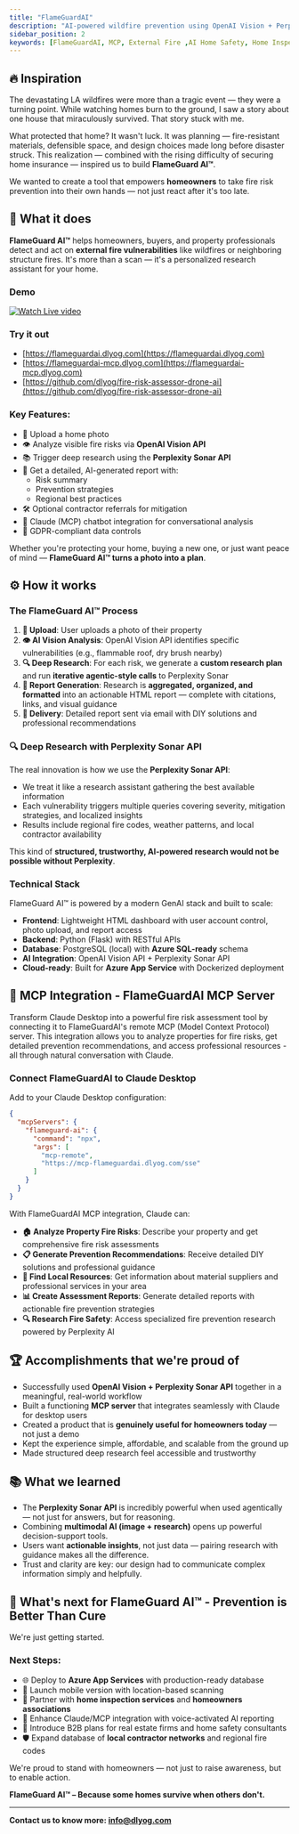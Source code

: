 ```yaml
---
title: "FlameGuardAI"
description: "AI-powered wildfire prevention using OpenAI Vision + Perplexity Sonar API"
sidebar_position: 2
keywords: [FlameGuardAI, MCP, External Fire ,AI Home Safety, Home Inspection]
---
```


## 🔥 Inspiration

The devastating LA wildfires were more than a tragic event — they were a turning point. While watching homes burn to the ground, I saw a story about one house that miraculously survived. That story stuck with me.

What protected that home? It wasn't luck. It was planning — fire-resistant materials, defensible space, and design choices made long before disaster struck. This realization — combined with the rising difficulty of securing home insurance — inspired us to build **FlameGuard AI™**.

We wanted to create a tool that empowers **homeowners** to take fire risk prevention into their own hands — not just react after it's too late.

## 🧠 What it does

**FlameGuard AI™** helps homeowners, buyers, and property professionals detect and act on **external fire vulnerabilities** like wildfires or neighboring structure fires. It's more than a scan — it's a personalized research assistant for your home.

### Demo

[![Watch Live video](https://img.youtube.com/vi/EI5yT7_aD6U/0.jpg)](https://www.youtube.com/watch?v=EI5yT7_aD6U)

### Try it out

- [https://flameguardai.dlyog.com](https://flameguardai.dlyog.com)  
- [https://flameguardai-mcp.dlyog.com](https://flameguardai-mcp.dlyog.com)
- [https://github.com/dlyog/fire-risk-assessor-drone-ai](https://github.com/dlyog/fire-risk-assessor-drone-ai)

### Key Features:
- 📸 Upload a home photo
- 👁️ Analyze visible fire risks via **OpenAI Vision API**
- 📚 Trigger deep research using the **Perplexity Sonar API**
- 📄 Get a detailed, AI-generated report with:
  - Risk summary
  - Prevention strategies
  - Regional best practices
- 🛠️ Optional contractor referrals for mitigation
- 💬 Claude (MCP) chatbot integration for conversational analysis
- 🧾 GDPR-compliant data controls

Whether you're protecting your home, buying a new one, or just want peace of mind — **FlameGuard AI™ turns a photo into a plan**.

## ⚙️ How it works

### The FlameGuard AI™ Process

1. **📸 Upload**: User uploads a photo of their property
2. **👁️ AI Vision Analysis**: OpenAI Vision API identifies specific vulnerabilities (e.g., flammable roof, dry brush nearby)
3. **🔍 Deep Research**: For each risk, we generate a **custom research plan** and run **iterative agentic-style calls** to Perplexity Sonar
4. **📄 Report Generation**: Research is **aggregated, organized, and formatted** into an actionable HTML report — complete with citations, links, and visual guidance
5. **📧 Delivery**: Detailed report sent via email with DIY solutions and professional recommendations

### 🔍 Deep Research with Perplexity Sonar API

The real innovation is how we use the **Perplexity Sonar API**:

- We treat it like a research assistant gathering the best available information
- Each vulnerability triggers multiple queries covering severity, mitigation strategies, and localized insights
- Results include regional fire codes, weather patterns, and local contractor availability

This kind of **structured, trustworthy, AI-powered research would not be possible without Perplexity**.

### Technical Stack

FlameGuard AI™ is powered by a modern GenAI stack and built to scale:

- **Frontend**: Lightweight HTML dashboard with user account control, photo upload, and report access
- **Backend**: Python (Flask) with RESTful APIs
- **Database**: PostgreSQL (local) with **Azure SQL-ready** schema
- **AI Integration**: OpenAI Vision API + Perplexity Sonar API
- **Cloud-ready**: Built for **Azure App Service** with Dockerized deployment

## 🚀 MCP Integration - FlameGuardAI MCP Server

Transform Claude Desktop into a powerful fire risk assessment tool by connecting it to FlameGuardAI's remote MCP (Model Context Protocol) server. This integration allows you to analyze properties for fire risks, get detailed prevention recommendations, and access professional resources - all through natural conversation with Claude.

### Connect FlameGuardAI to Claude Desktop

Add to your Claude Desktop configuration:

```json
{
  "mcpServers": {
    "flameguard-ai": {
      "command": "npx",
      "args": [
        "mcp-remote",
        "https://mcp-flameguardai.dlyog.com/sse"
      ]
    }
  }
}
```

With FlameGuardAI MCP integration, Claude can:

- **🏠 Analyze Property Fire Risks**: Describe your property and get comprehensive fire risk assessments
- **📋 Generate Prevention Recommendations**: Receive detailed DIY solutions and professional guidance
- **🛒 Find Local Resources**: Get information about material suppliers and professional services in your area
- **📊 Create Assessment Reports**: Generate detailed reports with actionable fire prevention strategies
- **🔍 Research Fire Safety**: Access specialized fire prevention research powered by Perplexity AI

## 🏆 Accomplishments that we're proud of

- Successfully used **OpenAI Vision + Perplexity Sonar API** together in a meaningful, real-world workflow
- Built a functioning **MCP server** that integrates seamlessly with Claude for desktop users
- Created a product that is **genuinely useful for homeowners today** — not just a demo
- Kept the experience simple, affordable, and scalable from the ground up
- Made structured deep research feel accessible and trustworthy

## 📚 What we learned

- The **Perplexity Sonar API** is incredibly powerful when used agentically — not just for answers, but for reasoning.
- Combining **multimodal AI (image + research)** opens up powerful decision-support tools.
- Users want **actionable insights**, not just data — pairing research with guidance makes all the difference.
- Trust and clarity are key: our design had to communicate complex information simply and helpfully.

## 🚀 What's next for FlameGuard AI™ - Prevention is Better Than Cure

We're just getting started.

### Next Steps:
- 🌐 Deploy to **Azure App Services** with production-ready database
- 📱 Launch mobile version with location-based scanning
- 🏡 Partner with **home inspection services** and **homeowners associations**
- 💬 Enhance Claude/MCP integration with voice-activated AI reporting
- 💸 Introduce B2B plans for real estate firms and home safety consultants
- 🛡️ Expand database of **local contractor networks** and regional fire codes

We're proud to stand with homeowners — not just to raise awareness, but to enable action.

**FlameGuard AI™ – Because some homes survive when others don't.**

---

**Contact us to know more: info@dlyog.com**
